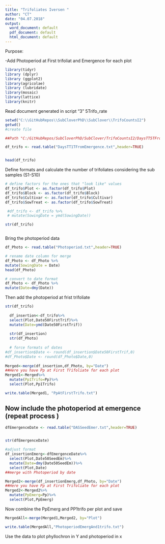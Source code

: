 ```yaml
---
title: "Trifoliates Iversen "
author: "CT"
date: "04.07.2018" 
output: 
  word_document: default
  pdf_document: default
  html_document: default
---
```


Purpose:

-Add Photoperiod at First trifoliat and Emergence for each plot 
 
```r
library(tidyr)
library (dplyr)
library (ggplot2)
library(agricolae)
library (lubridate)
library(mosaic)
library(lattice)
library(knitr)
```

Read document generated in script "3" 5Trifo_rate

```r
setwd("C:\\GitHubRepos\\SubCloverPhD\\SubClover\\TrifoCountsI2")
getwd()
#create file

##Path "C:/GitHubRepos/SubCloverPhD/SubClover/TrifoCountsI2/DaysTT5TFromEmergence.txt"

df_trifo <- read.table("DaysTT1TFromEmergence.txt",header=TRUE)


head(df_trifo)


```
Define formats and calculate the number of trifoliates considering the sub samples (S1-S10)

```r


# define factors for the ones that "look like" values
df_trifo$Plot <- as.factor(df_trifo$Plot)
df_trifo$Block <- as.factor(df_trifo$Block)
df_trifo$Cultivar <- as.factor(df_trifo$Cultivar)
df_trifo$SowTreat <- as.factor(df_trifo$SowTreat)

 #df_trifo <- df_trifo %>%
 # mutate(SowingDate = ymd(SowingDate)) 

str(df_trifo)



```

Bring the photoperiod data 

```r

df_Photo <- read.table("Photoperiod.txt",header=TRUE)

# rename date column for merge
df_Photo <- df_Photo %>%
mutate(SowingDate = Date)
head(df_Photo)

# convert to date format
df_Photo <- df_Photo %>%
mutate(Date=dmy(Date))

```

Then add the photoperiod at frist trifoliate


```r

str(df_trifo)
  
  df_insertion<-df_trifo%>%
  select(Plot,Date50FirstTrif)%>%
  mutate(Date=ymd(Date50FirstTrif))
  
  str(df_insertion)
  str(df_Photo)
  
  # force formats of dates
#df_insertion$Date <- round(df_insertion$Date50FirstTrif,0)
#df_Photo$Date <- round(df_Photo$Date,0)
  
Merged<-merge(df_insertion,df_Photo, by="Date")
##Here you have Pp at First Trifoliate for each plot
Merged1<-Merged%>%
  mutate(Pp1Trifo=Pp)%>%
  select(Plot,Pp1Trifo)

write.table(Merged1, "PpAtFirstTrifo.txt")
```


## Now include the photoperiod at emergence (repeat process ) 

```r

dfEmergenceDate <- read.table("DASSeedEmer.txt",header=TRUE)


str(dfEmergenceDate)

#adjust format
df_insertionEmerg<-dfEmergenceDate%>%
  select(Plot,Date50SeedEm)%>%
  mutate(Date=dmy(Date50SeedEm))%>%
  select(Plot,Date)
##merge with Photoperiod by date 

Merged2<-merge(df_insertionEmerg,df_Photo, by="Date")
##Here you have Pp at First Trifoliate for each plot
Merged2<-Merged2%>%
  mutate(PpEmerg=Pp)%>%
  select(Plot,PpEmerg)


```




Now combine the PpEmerg and PP1trifo per plot and save 


```r

MergedAll<-merge(Merged1,Merged2, by="Plot")

write.table(MergedAll,"PhotoperiodEmergAnd1trifo.txt")

```

Use the data to plot phyllochron in Y and photoperiod in x 